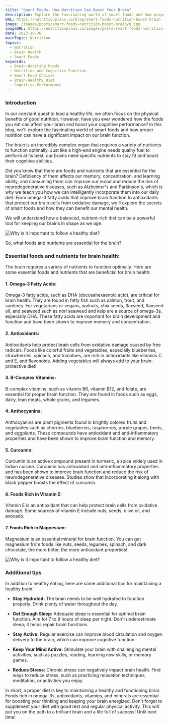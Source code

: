 ```yaml
---
title: "Smart Foods: How Nutrition Can Boost Your Brain"
description: Explore the fascinating world of smart foods and how proper nutrition can have a significant impact on our brain function. Learn about essential foods and nutrients for brain health.
URL: https://nutritionplans.co/blog/smart-foods-nutrition-boost-brain
image: /images/posts/smart-foods-nutrition-boost-brain/0.jpg
imageURL: https://nutritionplans.co/images/posts/smart-foods-nutrition-boost-brain/0.jpg
date: 2023-10-30
mainTopic: Nutrition
topics:
  - Nutrition
  - Brain Health
  - Smart Foods
keywords:
  - Brain-Boosting Foods
  - Nutrition and Cognitive Function
  - Smart Food Choices
  - Brain-Healthy Diet
  - Cognitive Performance
---
```


### Introduction

In our constant quest to lead a healthy life, we often focus on the physical benefits of good nutrition. However, have you ever wondered how the foods you eat can affect your brain and boost your cognitive performance? In this blog, we'll explore the fascinating world of smart foods and how proper nutrition can have a significant impact on our brain function.

The brain is an incredibly complex organ that requires a variety of nutrients to function optimally. Just like a high-end engine needs quality fuel to perform at its best, our brains need specific nutrients to stay fit and boost their cognitive abilities.

Did you know that there are foods and nutrients that are essential for the brain? Deficiency of them affects our memory, concentration, and learning ability, and consuming them can improve our mood and reduce the risk of neurodegenerative diseases, such as Alzheimer's and Parkinson's, which is why we teach you how we can intelligently incorporate them into our daily diet. From omega-3 fatty acids that improve brain function to antioxidants that protect our brain cells from oxidative damage, we'll explore the secrets of smart foods and how they can benefit our mental health.

We will understand how a balanced, nutrient-rich diet can be a powerful tool for keeping our brains in shape as we age.

![Why is it important to follow a healthy diet?](/images/posts/smart-foods-nutrition-boost-brain/1.jpg)

So, what foods and nutrients are essential for the brain?

### Essential foods and nutrients for brain health:

The brain requires a variety of nutrients to function optimally. Here are some essential foods and nutrients that are beneficial for brain health:

#### 1. **Omega-3 Fatty Acids:**

Omega-3 fatty acids, such as DHA (docosahexaenoic acid), are critical for brain health. They are found in fatty fish such as salmon, trout, and sardines. For vegetarians or vegans, walnuts, chia seeds, flaxseed, flaxseed oil, and seaweed such as nori seaweed and kelp are a source of omega-3s, especially DHA. These fatty acids are important for brain development and function and have been shown to improve memory and concentration.

#### 2. **Antioxidants:**

Antioxidants help protect brain cells from oxidative damage caused by free radicals. Foods like colorful fruits and vegetables, especially blueberries, strawberries, spinach, and tomatoes, are rich in antioxidants like vitamins C and E, and flavonoids. Adding vegetables will always add to your brain-protective diet!

#### 3. **B-Complex Vitamins:**

B-complex vitamins, such as vitamin B6, vitamin B12, and folate, are essential for proper brain function. They are found in foods such as eggs, dairy, lean meats, whole grains, and legumes.

#### 4. **Anthocyanins:**

Anthocyanins are plant pigments found in brightly colored fruits and vegetables such as cherries, blueberries, raspberries, purple grapes, beets, and eggplants. These compounds have antioxidant and anti-inflammatory properties and have been shown to improve brain function and memory.

#### 5. **Curcumin:**

Curcumin is an active compound present in turmeric, a spice widely used in Indian cuisine. Curcumin has antioxidant and anti-inflammatory properties and has been shown to improve brain function and reduce the risk of neurodegenerative diseases. Studies show that incorporating it along with black pepper boosts the effect of curcumin.

#### 6. **Foods Rich in Vitamin E:**

Vitamin E is an antioxidant that can help protect brain cells from oxidative damage. Some sources of vitamin E include nuts, seeds, olive oil, and avocado.

#### 7. **Foods Rich in Magnesium:**

Magnesium is an essential mineral for brain function. You can get magnesium from foods like nuts, seeds, legumes, spinach, and dark chocolate, the more bitter, the more antioxidant properties!

![Why is it important to follow a healthy diet?](/images/posts/smart-foods-nutrition-boost-brain/2.jpg)

### Additional tips

In addition to healthy eating, here are some additional tips for maintaining a healthy brain:

- **Stay Hydrated:** The brain needs to be well hydrated to function properly. Drink plenty of water throughout the day.

- **Get Enough Sleep:** Adequate sleep is essential for optimal brain function. Aim for 7 to 9 hours of sleep per night. Don't underestimate sleep; it helps repair brain functions.

- **Stay Active:** Regular exercise can improve blood circulation and oxygen delivery to the brain, which can improve cognitive function.

- **Keep Your Mind Active:** Stimulate your brain with challenging mental activities, such as puzzles, reading, learning new skills, or memory games.

- **Reduce Stress:** Chronic stress can negatively impact brain health. Find ways to reduce stress, such as practicing relaxation techniques, meditation, or activities you enjoy.

In short, a proper diet is key to maintaining a healthy and functioning brain. Foods rich in omega-3s, antioxidants, vitamins, and minerals are essential for boosting your thinking and keeping your brain energized. Don't forget to supplement your diet with good rest and regular physical activity. This will put you on the path to a brilliant brain and a life full of success! Until next time!
